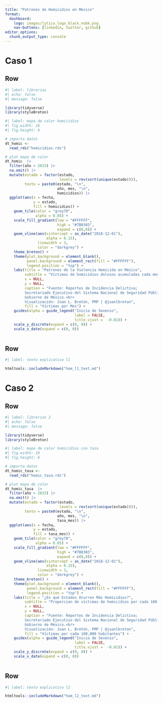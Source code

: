 ```yaml
---
title: "Patrones de Homicidios en México"
format:
  dashboard:
    logo: images/lytica_logo_black_nobk.png
    nav-buttons: [linkedin, twitter, github]
editor_options: 
  chunk_output_type: console
---
```


# Caso 1

## Row {height=70%}

```r
#| label: librerias
#| echo: false
#| message: false

library(tidyverse)
library(styleBreton)
```

::: {.card title="Mapa de Calor"}

```r
#| label: mapa de calor homicidios
#| fig.width: 16
#| fig.height: 6

# importa datos
dt_homic <- 
  read_rds("homicidios.rds")

# plot mapa de calor
dt_homic  |> 
  filter(año > 2015) |> 
  na.omit() |>  
  mutate(estado = factor(estado, 
                         levels = rev(sort(unique(estado)))),
         texto = paste0(estado, "\n",
                        año, mes, "\n",
                        homicidios)) |> 
  ggplot(aes(x = fecha,
             y = estado, 
             fill = homicidios)) +
    geom_tile(color = "grey70", 
              alpha = 0.85) +
    scale_fill_gradient(low = "#FFFFFF", 
                        high = "#7B0303",
                        expand = c(0,0)) +
    geom_vline(aes(xintercept = as_date("2018-12-01"), 
                   alpha = 0.15), 
               linewidth = 3, 
               color = "darkgrey") +
    theme_breton() +
    theme(plot.background = element_blank(),
          panel.background = element_rect(fill = "#FFFFFF"),
          legend.position = "top") +
    labs(title = "Patrones de la Violencia Homicida en México",
         subtitle = "Víctimas de homicidios dolosos acumuladas cada mes por Entidad Federativa, de enero de 2016 a abril de 2024.",
         x = NULL,
         y = NULL,
         caption = "Fuente: Reportes de Incidencia Delictiva; 
         Secretariado Ejecutivo del Sistema Nacional de Seguridad Pública, 
         Gobierno de México.<br>
         Visualización: Juan L. Bretón, PMP | @juanlbreton",
         fill = "Víctimas por Mes") +
    guides(alpha = guide_legend("Inicio de Sexenio", 
                                label = FALSE,
                                title.vjust =  -0.01)) +
    scale_y_discrete(expand = c(0, 0)) +
    scale_x_date(expand = c(0, 0))
  
```


:::


## Row {height=30%}

```r
#| label: texto explicativo l1

htmltools::includeMarkdown("hom_l1_text.md")

```


# Caso 2

## Row {height=70%}

```r
#| label: librerias 2
#| echo: false
#| message: false

library(tidyverse)
library(styleBreton)
```

::: {.card title="Mapa de Calor con Tasa de Homicidios"}

```r
#| label: mapa de calor homicidios con tasa
#| fig.width: 16
#| fig.height: 6

# importa datos
dt_homic_tasa <- 
  read_rds("homic_tasa.rds")

# plot mapa de calor
dt_homic_tasa  |> 
  filter(año > 2015) |> 
  na.omit() |>  
  mutate(estado = factor(estado, 
                         levels = rev(sort(unique(estado)))),
         texto = paste0(estado, "\n",
                        año, mes, "\n",
                        tasa_mes)) |> 
  ggplot(aes(x = fecha,
             y = estado, 
             fill = tasa_mes)) +
    geom_tile(color = "grey70", 
              alpha = 0.85) +
    scale_fill_gradient(low = "#FFFFFF", 
                        high = "#7B0303",
                        expand = c(0,0)) +
    geom_vline(aes(xintercept = as_date("2018-12-01"), 
                   alpha = 0.15), 
               linewidth = 3, 
               color = "darkgrey") +
    theme_breton() +
    theme(plot.background = element_blank(),
          panel.background = element_rect(fill = "#FFFFFF"),
          legend.position = "top") +
    labs(title = "¿En qué Estados Ocurren Más Homicidios?",
         subtitle = "Proporcion de víctimas de homicidios por cada 100,000 habitantes por Entidad Federativa, de enero de 2016 a abril de 2024.",
         x = NULL,
         y = NULL,
         caption = "Fuente: Reportes de Incidencia Delictiva; 
         Secretariado Ejecutivo del Sistema Nacional de Seguridad Pública, 
         Gobierno de México.<br>
         Visualización: Juan L. Bretón, PMP | @juanlbreton",
         fill = "Víctimas por cada 100,000 habitantes") +
    guides(alpha = guide_legend("Inicio de Sexenio", 
                                label = FALSE,
                                title.vjust =  -0.01)) +
    scale_y_discrete(expand = c(0, 0)) +
    scale_x_date(expand = c(0, 0))
  
```

:::


## Row {height=30%}

```r
#| label: texto explicativo l2

htmltools::includeMarkdown("hom_l2_text.md")

```



